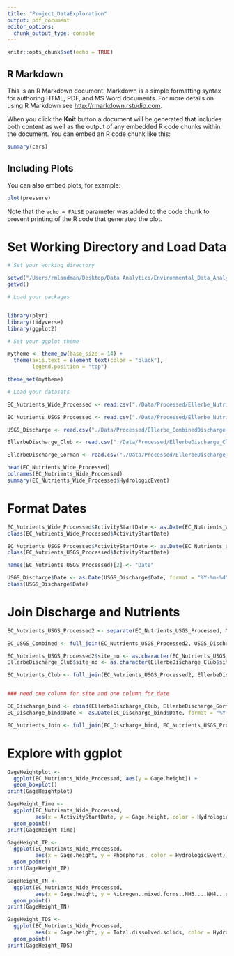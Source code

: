 ```yaml
---
title: "Project_DataExploration"
output: pdf_document
editor_options: 
  chunk_output_type: console
---
```


```r
knitr::opts_chunk$set(echo = TRUE) 
```

## R Markdown

This is an R Markdown document. Markdown is a simple formatting syntax for authoring HTML, PDF, and MS Word documents. For more details on using R Markdown see <http://rmarkdown.rstudio.com>.

When you click the **Knit** button a document will be generated that includes both content as well as the output of any embedded R code chunks within the document. You can embed an R code chunk like this:

```r
summary(cars)
```

## Including Plots

You can also embed plots, for example:

```r
plot(pressure)
```

Note that the `echo = FALSE` parameter was added to the code chunk to prevent printing of the R code that generated the plot.


# Set Working Directory and Load Data 
```r
# Set your working directory

setwd("/Users/rmlandman/Desktop/Data Analytics/Environmental_Data_Analytics_2020/Project/EDA_2020_Project")
getwd()

# Load your packages


library(plyr)
library(tidyverse)
library(ggplot2)

# Set your ggplot theme

mytheme <- theme_bw(base_size = 14) +
  theme(axis.text = element_text(color = "black"), 
        legend.position = "top")

theme_set(mytheme)

# Load your datasets

EC_Nutrients_Wide_Processed <- read.csv("./Data/Processed/Ellerbe_Nutrients_Spread_Processed.csv")

EC_Nutrients_USGS_Processed <- read.csv("./Data/Processed/Ellerbe_Nutrients_USGS_Spread.csv")

USGS_Discharge <- read.csv("./Data/Processed/Ellerbe_CombinedDischarge.csv")

EllerbeDischarge_Club <- read.csv("./Data/Processed/EllerbeDischarge_Club.csv")

EllerbeDischarge_Gorman <- read.csv("./Data/Processed/EllerbeDischarge_Gorman.csv")

head(EC_Nutrients_Wide_Processed)
colnames(EC_Nutrients_Wide_Processed)
summary(EC_Nutrients_Wide_Processed$HydrologicEvent)

```



# Format Dates
```r
EC_Nutrients_Wide_Processed$ActivityStartDate <- as.Date(EC_Nutrients_Wide_Processed$ActivityStartDate, format = "%Y-%m-%d")
class(EC_Nutrients_Wide_Processed$ActivityStartDate)

EC_Nutrients_USGS_Processed$ActivityStartDate <- as.Date(EC_Nutrients_USGS_Processed$ActivityStartDate, format = "%Y-%m-%d")
class(EC_Nutrients_USGS_Processed$ActivityStartDate)

names(EC_Nutrients_USGS_Processed)[2] <- "Date"

USGS_Discharge$Date <- as.Date(USGS_Discharge$Date, format = "%Y-%m-%d")
class(USGS_Discharge$Date)
```

# Join Discharge and Nutrients 
```r
EC_Nutrients_USGS_Processed2 <- separate(EC_Nutrients_USGS_Processed, MonitoringLocationIdentifier, c("agency", "site_no"), sep = "-")

EC_USGS_Combined <- full_join(EC_Nutrients_USGS_Processed2, USGS_Discharge, by = "Date")

EC_Nutrients_USGS_Processed2$site_no <- as.character(EC_Nutrients_USGS_Processed2$site_no)
EllerbeDischarge_Club$site_no <- as.character(EllerbeDischarge_Club$site_no)

EC_Nutrients_Club <- full_join(EC_Nutrients_USGS_Processed2, EllerbeDischarge_Club, by = "site_no")


### need one column for site and one column for date 

EC_Discharge_bind <- rbind(EllerbeDischarge_Club, EllerbeDischarge_Gorman)
EC_Discharge_bind$Date <- as.Date(EC_Discharge_bind$Date, format = "%Y-%m-%d")

EC_Nutrients_Join <- full_join(EC_Discharge_bind, EC_Nutrients_USGS_Processed2, by = c("site_no", "Date"))

```



# Explore with ggplot 
```r
GageHeightplot <-
  ggplot(EC_Nutrients_Wide_Processed, aes(y = Gage.height)) +
  geom_boxplot()
print(GageHeightplot)

GageHeight_Time <-
  ggplot(EC_Nutrients_Wide_Processed, 
         aes(x = ActivityStartDate, y = Gage.height, color = HydrologicEvent))+
  geom_point() 
print(GageHeight_Time)

GageHeight_TP <-
  ggplot(EC_Nutrients_Wide_Processed, 
         aes(x = Gage.height, y = Phosphorus, color = HydrologicEvent))+
  geom_point() 
print(GageHeight_TP)

GageHeight_TN <-
  ggplot(EC_Nutrients_Wide_Processed, 
         aes(x = Gage.height, y = Nitrogen..mixed.forms..NH3....NH4...organic...NO2..and..NO3., color = HydrologicEvent))+
  geom_point() 
print(GageHeight_TN)

GageHeight_TDS <-
  ggplot(EC_Nutrients_Wide_Processed, 
         aes(x = Gage.height, y = Total.dissolved.solids, color = HydrologicEvent))+
  geom_point() 
print(GageHeight_TDS)

```


